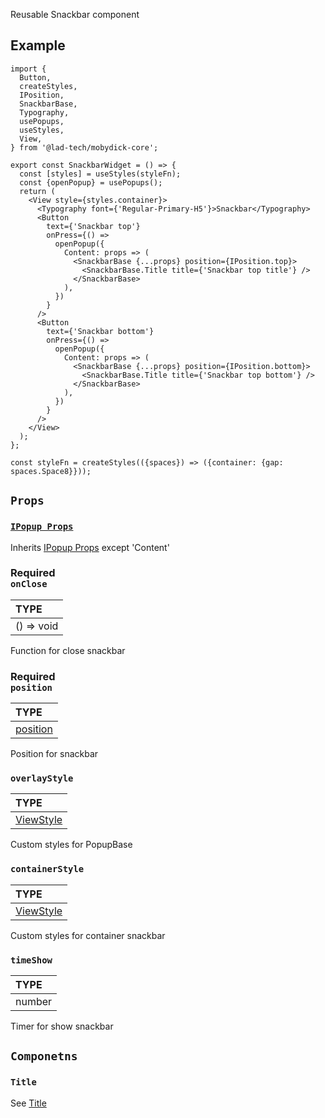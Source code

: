 
<ReactPlayer playing controls url={Snackbar} />

Reusable Snackbar component

## Example

```tsx
import {
  Button,
  createStyles,
  IPosition,
  SnackbarBase,
  Typography,
  usePopups,
  useStyles,
  View,
} from '@lad-tech/mobydick-core';

export const SnackbarWidget = () => {
  const [styles] = useStyles(styleFn);
  const {openPopup} = usePopups();
  return (
    <View style={styles.container}>
      <Typography font={'Regular-Primary-H5'}>Snackbar</Typography>
      <Button
        text={'Snackbar top'}
        onPress={() =>
          openPopup({
            Content: props => (
              <SnackbarBase {...props} position={IPosition.top}>
                <SnackbarBase.Title title={'Snackbar top title'} />
              </SnackbarBase>
            ),
          })
        }
      />
      <Button
        text={'Snackbar bottom'}
        onPress={() =>
          openPopup({
            Content: props => (
              <SnackbarBase {...props} position={IPosition.bottom}>
                <SnackbarBase.Title title={'Snackbar top bottom'} />
              </SnackbarBase>
            ),
          })
        }
      />
    </View>
  );
};

const styleFn = createStyles(({spaces}) => ({container: {gap: spaces.Space8}}));

```

## `Props`

### [`IPopup Props`](https://github.com/lad-tech/mobydick/blob/main/packages/core/src/popups/types.ts#L11)

Inherits [IPopup Props](https://github.com/lad-tech/mobydick/blob/main/packages/core/src/popups/types.ts#L11) except 'Content'

### <div class="label required basic">Required</div>**`onClose`**

| TYPE       |
|:-----------|
| () => void |

Function for close snackbar

### <div class="label required basic">Required</div>**`position`**

| TYPE                                                                                             |
|:-------------------------------------------------------------------------------------------------|
| [position](https://github.com/lad-tech/mobydick/blob/main/packages/core/src/popups/types.ts#L17) |

Position for snackbar

### `overlayStyle`

| TYPE                                                             |
|:-----------------------------------------------------------------|
| [ViewStyle](https://reactnative.dev/docs/view-style-props#props) |

Custom styles for PopupBase

### `containerStyle`

| TYPE                                                             |
|:-----------------------------------------------------------------|
| [ViewStyle](https://reactnative.dev/docs/view-style-props#props) |

Custom styles for container snackbar

### `timeShow`

| TYPE   |
|:-------|
| number |

Timer for show snackbar

## `Componetns`

### `Title`

See [Title](./Title)
